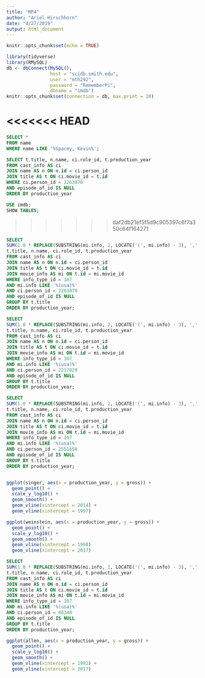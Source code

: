```yaml
---
title: "MP4"
author: "Ariel Hirschhorn"
date: "4/27/2019"
output: html_document
---
```


```r
knitr::opts_chunk$set(echo = TRUE)
```

```r
library(tidyverse)
library(RMySQL)
db <- dbConnect(MySQL(), 
                host = "scidb.smith.edu", 
                user = "mth292", 
                password = "RememberPi", 
                dbname = "imdb")
knitr::opts_chunk$set(connection = db, max.print = 20)
```

<<<<<<< HEAD
=======
```sql
SELECT * 
FROM name 
WHERE name LIKE '%Spacey, Kevin%';

```

```sql
SELECT t.title, n.name, ci.role_id, t.production_year
FROM cast_info AS ci
JOIN name AS n ON n.id = ci.person_id
JOIN title AS t ON ci.movie_id = t.id
WHERE ci.person_id = 2263070
AND episode_of_id IS NULL
ORDER BY production_year

USE imdb;
SHOW TABLES;
```



>>>>>>> daf2db21ef5f5d9c905397c6f7a350c64f164271

```sql
SELECT 
SUM(1.0 * REPLACE(SUBSTRING(mi.info, 2, LOCATE('(', mi.info) - 3), ',', '')) AS gross,
t.title, n.name, ci.role_id, t.production_year
FROM cast_info AS ci
JOIN name AS n ON n.id = ci.person_id
JOIN title AS t ON ci.movie_id = t.id
JOIN movie_info AS mi ON t.id = mi.movie_id
WHERE info_type_id = 107
AND mi.info LIKE '%(usa)%'
AND ci.person_id = 2263070
AND episode_of_id IS NULL
GROUP BY t.title
ORDER BY production_year;
```

```sql
SELECT 
SUM(1.0 * REPLACE(SUBSTRING(mi.info, 2, LOCATE('(', mi.info) - 3), ',', '')) AS gross,
t.title, n.name, ci.role_id, t.production_year
FROM cast_info AS ci
JOIN name AS n ON n.id = ci.person_id
JOIN title AS t ON ci.movie_id = t.id
JOIN movie_info AS mi ON t.id = mi.movie_id
WHERE info_type_id = 107
AND mi.info LIKE '%(usa)%'
AND ci.person_id = 2217029
AND episode_of_id IS NULL
GROUP BY t.title
ORDER BY production_year;
```

```sql
SELECT 
SUM(1.0 * REPLACE(SUBSTRING(mi.info, 2, LOCATE('(', mi.info) - 3), ',', '')) AS gross,
t.title, n.name, ci.role_id, t.production_year
FROM cast_info AS ci
JOIN name AS n ON n.id = ci.person_id
JOIN title AS t ON ci.movie_id = t.id
JOIN movie_info AS mi ON t.id = mi.movie_id
WHERE info_type_id = 107
AND mi.info LIKE '%(usa)%'
AND ci.person_id = 2551650
AND episode_of_id IS NULL
GROUP BY t.title
ORDER BY production_year;
```


```r

```


```r
ggplot(singer, aes(x = production_year, y = gross)) +
  geom_point() +
  scale_y_log10() +
  geom_smooth() +
  geom_vline(xintercept = 2014) +
  geom_vline(xintercept = 1997)
```

```r
ggplot(weinstein, aes(x = production_year, y = gross)) +
  geom_point() +
  scale_y_log10() +
  geom_smooth() +
  geom_vline(xintercept = 1998)
  geom_vline(xintercept = 2017)
```

```sql
SELECT 
SUM(1.0 * REPLACE(SUBSTRING(mi.info, 2, LOCATE('(', mi.info) - 3), ',', '')) AS gross,
t.title, n.name, ci.role_id, t.production_year
FROM cast_info AS ci
JOIN name AS n ON n.id = ci.person_id
JOIN title AS t ON ci.movie_id = t.id
JOIN movie_info AS mi ON t.id = mi.movie_id
WHERE info_type_id = 107
AND mi.info LIKE '%(usa)%'
AND ci.person_id = 48348
AND episode_of_id IS NULL
GROUP BY t.title
ORDER BY production_year;
```

```r
ggplot(allen, aes(x = production_year, y = gross)) +
  geom_point() +
  scale_y_log10() +
  geom_smooth() +
  geom_vline(xintercept = 1992) +
  geom_vline(xintercept = 2017)
```

